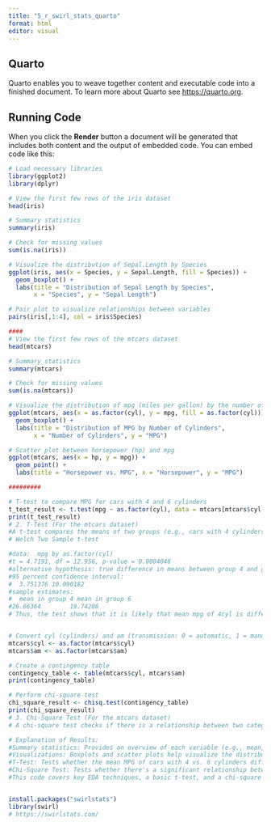```yaml
---
title: "5_r_swirl_stats_quarto"
format: html
editor: visual
---
```


## Quarto

Quarto enables you to weave together content and executable code into a finished document. To learn more about Quarto see <https://quarto.org>.

## Running Code

When you click the **Render** button a document will be generated that includes both content and the output of embedded code. You can embed code like this:

```r
# Load necessary libraries
library(ggplot2)
library(dplyr)

# View the first few rows of the iris dataset
head(iris)

# Summary statistics
summary(iris)

# Check for missing values
sum(is.na(iris))

# Visualize the distribution of Sepal.Length by Species
ggplot(iris, aes(x = Species, y = Sepal.Length, fill = Species)) +
  geom_boxplot() +
  labs(title = "Distribution of Sepal Length by Species",
       x = "Species", y = "Sepal Length")

# Pair plot to visualize relationships between variables
pairs(iris[,1:4], col = iris$Species)

####
# View the first few rows of the mtcars dataset
head(mtcars)

# Summary statistics
summary(mtcars)

# Check for missing values
sum(is.na(mtcars))

# Visualize the distribution of mpg (miles per gallon) by the number of cylinders
ggplot(mtcars, aes(x = as.factor(cyl), y = mpg, fill = as.factor(cyl))) +
  geom_boxplot() +
  labs(title = "Distribution of MPG by Number of Cylinders",
       x = "Number of Cylinders", y = "MPG")

# Scatter plot between horsepower (hp) and mpg
ggplot(mtcars, aes(x = hp, y = mpg)) +
  geom_point() +
  labs(title = "Horsepower vs. MPG", x = "Horsepower", y = "MPG")

#########

# T-test to compare MPG for cars with 4 and 6 cylinders
t_test_result <- t.test(mpg ~ as.factor(cyl), data = mtcars[mtcars$cyl %in% c(4, 6), ])
print(t_test_result)
# 2. T-Test (For the mtcars dataset)
#A t-test compares the means of two groups (e.g., cars with 4 cylinders vs. cars with 6 cylinders). The null hypothesis is that the means are equal.
# Welch Two Sample t-test

#data:  mpg by as.factor(cyl)
#t = 4.7191, df = 12.956, p-value = 0.0004048
#alternative hypothesis: true difference in means between group 4 and group 6 is not equal to 0
#95 percent confidence interval:
#  3.751376 10.090182
#sample estimates:
#  mean in group 4 mean in group 6 
#26.66364        19.74286 
# Thus, the test shows that it is likely that mean mpg of 4cyl is different than the mean mpg of 6 cyl


# Convert cyl (cylinders) and am (transmission: 0 = automatic, 1 = manual) to factors
mtcars$cyl <- as.factor(mtcars$cyl)
mtcars$am <- as.factor(mtcars$am)

# Create a contingency table
contingency_table <- table(mtcars$cyl, mtcars$am)
print(contingency_table)

# Perform chi-square test
chi_square_result <- chisq.test(contingency_table)
print(chi_square_result)
# 3. Chi-Square Test (For the mtcars dataset)
# A chi-square test checks if there is a relationship between two categorical variables (e.g., number of cylinders and transmission type).

# Explanation of Results:
#Summary statistics: Provides an overview of each variable (e.g., mean, median, min, max).
#Visualizations: Boxplots and scatter plots help visualize the distribution and relationships between variables.
#T-Test: Tests whether the mean MPG of cars with 4 vs. 6 cylinders differs significantly.
#Chi-Square Test: Tests whether there's a significant relationship between the number of cylinders and transmission type.
#This code covers key EDA techniques, a basic t-test, and a chi-square test, making it ideal for an introductory R workshop.


install.packages("swirlstats")
library(swirl)
# https://swirlstats.com/
```
